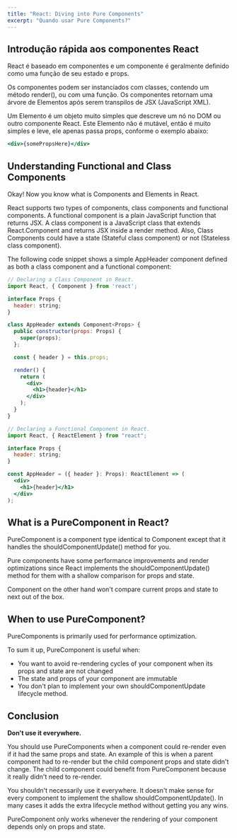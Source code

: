 ```yaml
---
title: "React: Diving into Pure Components"
excerpt: "Quando usar Pure Components?"
---
```


## Introdução rápida aos componentes React

React é baseado em componentes e um componente é geralmente definido como uma função de seu estado e props.

Os componentes podem ser instanciados com classes, contendo um método render(), ou com uma função. Os componentes retornam uma árvore de Elementos após serem transpilos de JSX (JavaScript XML).

Um Elemento é um objeto muito simples que descreve um nó no DOM ou outro componente React. Este Elemento não é mutável, então é muito simples e leve, ele apenas passa props, conforme o exemplo abaixo:

```jsx
<div>{somePropsHere}</div>
```

## Understanding Functional and Class Components

Okay! Now you know what is Components and Elements in React.

React supports two types of components, class components and functional components. A functional component is a plain JavaScript function that returns JSX. A class component is a JavaScript class that extends React.Component and returns JSX inside a render method. Also, Class Components could have a state (Stateful class component) or not (Stateless class component).

The following code snippet shows a simple AppHeader component defined as both a class component and a functional component:

```jsx
// Declaring a Class Component in React.
import React, { Component } from 'react';

interface Props {
  header: string;
}

class AppHeader extends Component<Props> {
  public constructor(props: Props) {
    super(props);
  };

  const { header } = this.props;

  render() {
    return (
      <div>
        <h1>{header}</h1>
      </div>
    );
  }
}
```

```jsx
// Declaring a Functional Component in React.
import React, { ReactElement } from "react";

interface Props {
  header: string;
}

const AppHeader = ({ header }: Props): ReactElement => (
  <div>
    <h1>{header}</h1>
  </div>
);
```

## What is a PureComponent in React?

PureComponent is a component type identical to Component except that it handles the shouldComponentUpdate() method for you.

Pure components have some performance improvements and render optimizations since React implements the shouldComponentUpdate() method for them with a shallow comparison for props and state.

Component on the other hand won't compare current props and state to next out of the box.

## When to use PureComponent?

PureComponents is primarily used for performance optimization.

To sum it up, PureComponent is useful when:

- You want to avoid re-rendering cycles of your component when its props and state are not changed
- The state and props of your component are immutable
- You don't plan to implement your own shouldComponentUpdate lifecycle method.

## Conclusion

**Don't use it everywhere.**

You should use PureComponents when a component could re-render even if it had the same props and state. An example of this is when a parent component had to re-render but the child component props and state didn't change. The child component could benefit from PureComponent because it really didn't need to re-render.

You shouldn't necessarily use it everywhere. It doesn't make sense for every component to implement the shallow shouldComponentUpdate(). In many cases it adds the extra lifecycle method without getting you any wins.

PureComponent only works whenever the rendering of your component depends only on props and state.
